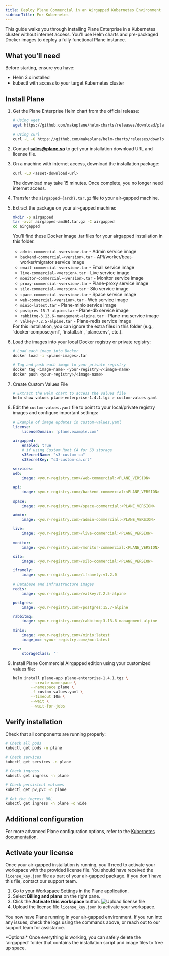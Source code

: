 ```yaml
---
title: Deploy Plane Commercial in an Airgapped Kubernetes Environment
sidebarTitle: For Kubernetes
---
```


This guide walks you through installing Plane Enterprise in a Kubernetes cluster without internet access. You'll use Helm charts and pre-packaged Docker images to deploy a fully functional Plane instance.

## What you'll need

Before starting, ensure you have:

- Helm 3.x installed
- kubectl with access to your target Kubernetes cluster

## Install Plane

1. Get the Plane Enterprise Helm chart from the official release:

    ```bash
    # Using wget
    wget https://github.com/makeplane/helm-charts/releases/download/plane-enterprise-1.4.1/plane-enterprise-1.4.1.tgz

    # Using curl
    curl -L -O https://github.com/makeplane/helm-charts/releases/download/plane-enterprise-1.4.1/plane-enterprise-1.4.1.tgz
    ```

2. Contact [**sales@plane.so**](mailto:sales@plane.so) to get your installation download URL and license file.

2. On a machine with internet access, download the installation package:

   ```bash
   curl -LO <asset-download-url>
   ```

   The download may take 15 minutes. Once complete, you no longer need internet access.

3. Transfer the `airgapped-{arch}.tar.gz` file to your air-gapped machine.

4. Extract the package on your air-gapped machine:

   ```bash
   mkdir -p airgapped
   tar -xvzf airgapped-amd64.tar.gz -C airgapped
   cd airgapped
   ```

    You'll find these Docker image .tar files for your airgapped installation in this folder.

    - `admin-commercial-<version>.tar` - Admin service image
    - `backend-commercial-<version>.tar` - API/worker/beat-worker/migrator service image
    - `email-commercial-<version>.tar` - Email service image
    - `live-commercial-<version>.tar` - Live service image
    - `monitor-commercial-<version>.tar` - Monitor service image
    - `proxy-commercial-<version>.tar` - Plane-proxy service image
    - `silo-commercial-<version>.tar` - Silo service image
    - `space-commercial-<version>.tar` - Space service image
    - `web-commercial-<version>.tar` - Web service image
    - `minio-latest.tar` - Plane-minio service image
    - `postgres-15.7-alpine.tar` - Plane-db service image
    - `rabbitmq-3.13.6-management-alpine.tar` - Plane-mq service image
    - `valkey-7.2.5-alpine.tar` - Plane-redis service image

    <Note>
    For this installation, you can ignore the extra files in this folder (e.g., `docker-compose.yml`, `install.sh`, `plane.env`, etc.).  
    </Note>

5. Load the images into your local Docker registry or private registry:

    ```bash
    # Load each image into Docker 
    docker load -i <plane-images>.tar

    # Tag and push each image to your private registry
    docker tag <image-name> <your-registry>/<image-name>
    docker push <your-registry>/<image-name>
    ```

6. Create Custom Values File

    ```bash
    # Extract the Helm chart to access the values file
    helm show values plane-enterprise-1.4.1.tgz > custom-values.yaml
    ```

7. Edit the `custom-values.yaml` file to point to your local/private registry images and configure important settings:

    ```yaml
    # Example of image updates in custom-values.yaml
    license:
        licenseDomain: 'plane.example.com'

    airgapped:
        enabled: true
        # if using Custom Root CA for S3 storage
        s3SecretName: "s3-custom-ca"
        s3SecretKey: "s3-custom-ca.crt"

    services:
    web:
        image: <your-registry.com>/web-commercial:<PLANE_VERSION>
    
    api:
        image: <your-registry.com>/backend-commercial:<PLANE_VERSION>
    
    space:
        image: <your-registry.com>/space-commercial:<PLANE_VERSION>
    
    admin:
        image: <your-registry.com>/admin-commercial:<PLANE_VERSION>
    
    live:
        image: <your-registry.com>/live-commercial:<PLANE_VERSION>
    
    monitor:
        image: <your-registry.com>/monitor-commercial:<PLANE_VERSION>
    
    silo:
        image: <your-registry.com>/silo-commercial:<PLANE_VERSION>
    
    iframely:
        image: <your-registry.com>/iframely:v1.2.0
    
    # Database and infrastructure images
    redis:
        image: <your-registry.com>/valkey:7.2.5-alpine
    
    postgres:
        image: <your-registry.com>/postgres:15.7-alpine
    
    rabbitmq:
        image: <your-registry.com>/rabbitmq:3.13.6-management-alpine
    
    minio:
        image: <your-registry.com>/minio:latest
        image_mc: <your-registry.com>/mc:latest

    env:
        storageClass: ''
    ```

8. Install Plane Commercial Airgapped edition using your customized values file:

    ```bash
    helm install plane-app plane-enterprise-1.4.1.tgz \
            --create-namespace \
            --namespace plane \
            -f custom-values.yaml \
            --timeout 10m \
            --wait \
            --wait-for-jobs
    ```

## Verify installation

Check that all components are running properly:

```bash
# Check all pods
kubectl get pods -n plane

# Check services
kubectl get services -n plane

# Check ingress
kubectl get ingress -n plane

# Check persistent volumes
kubectl get pv,pvc -n plane

# Get the ingress URL
kubectl get ingress -n plane -o wide
```

## Additional configuration

For more advanced Plane configuration options, refer to the [Kubernetes documentation](https://developers.plane.so/self-hosting/methods/kubernetes#configuration-settings).


## Activate your license

Once your air-gapped installation is running, you'll need to activate your workspace with the provided license file.
<Note>
You should have received the `license_key.json` file as part of your air-gapped package. If you don't have this file, contact our support team.
</Note>

1. Go to your [Workspace Settings](https://docs.plane.so/core-concepts/workspaces/overview#workspace-settings) in the Plane application.
2. Select **Billing and plans** on the right pane.
3. Click the **Activate this workspace** button.
    ![Upload license file](/images/activate-license/upload-airgapped-license-file.webp)
4. Upload the license file `license_key.json` to activate your workspace.

You now have Plane running in your air-gapped environment. If you run into any issues, check the logs using the commands above, or reach out to our support team for assistance.

<Tip>
*Optional*  
Once everything is working, you can safely delete the `airgapped` folder that contains the installation script and image files to free up space.
</Tip>